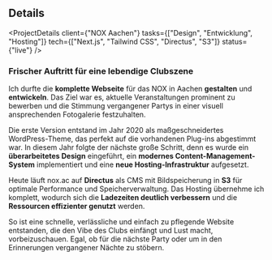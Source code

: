 

## Details

<ProjectDetails
  client={"NOX Aachen"}
  tasks={["Design", "Entwicklung", "Hosting"]}
  tech={["Next.js", "Tailwind CSS", "Directus", "S3"]}
  status={"live"}
/>

### Frischer Auftritt für eine lebendige Clubszene

Ich durfte die **komplette Webseite** für das NOX in Aachen **gestalten** und **entwickeln**.
Das Ziel war es, aktuelle Veranstaltungen prominent zu bewerben und die Stimmung vergangener Partys in einer visuell ansprechenden Fotogalerie festzuhalten.

Die erste Version entstand im Jahr 2020 als maßgeschneidertes WordPress-Theme, das perfekt auf die vorhandenen Plug-ins abgestimmt war.
In diesem Jahr folgte der nächste große Schritt, denn es wurde ein **überarbeitetes Design** eingeführt, ein **modernes Content-Management-System** implementiert und eine **neue Hosting-Infrastruktur** aufgesetzt.

Heute läuft nox.ac auf **Directus** als CMS mit Bildspeicherung in **S3** für optimale Performance und Speicherverwaltung.
Das Hosting übernehme ich komplett, wodurch sich die **Ladezeiten deutlich verbessern** und die **Ressourcen effizienter genutzt** werden.

So ist eine schnelle, verlässliche und einfach zu pflegende Website entstanden, die den Vibe des Clubs einfängt und Lust macht, vorbeizuschauen.
Egal, ob für die nächste Party oder um in den Erinnerungen vergangener Nächte zu stöbern.
